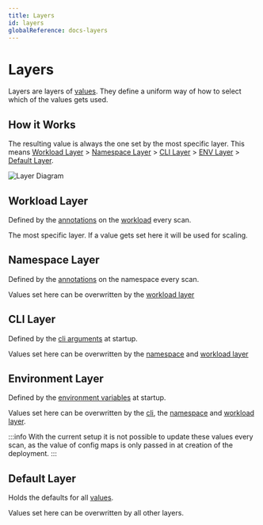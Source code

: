 ```yaml
---
title: Layers
id: layers
globalReference: docs-layers
---
```


# Layers

Layers are layers of [values](ref:docs-values).
They define a uniform way of how to select which of the values gets used.

## How it Works

The resulting value is always the one set by the most specific layer.
This means [Workload Layer](#workload-layer) > [Namespace Layer](#namespace-layer) > [CLI Layer](#cli-layer) > [ENV Layer](#environment-layer) > [Default Layer](#default-layer).

![Layer Diagram](./assets/layer-diagram.png)

## Workload Layer

Defined by the [annotations](ref:docs-values) on the [workload](ref:docs-workload-types) every scan.

The most specific layer. If a value gets set here it will be used for scaling.

## Namespace Layer

Defined by the [annotations](ref:docs-values) on the namespace every scan.

Values set here can be overwritten by the [workload layer](#workload-layer)

## CLI Layer

Defined by the [cli arguments](ref:docs-arguments) at startup.

Values set here can be overwritten by the [namespace](#namespace-layer) and [workload layer](#workload-layer)

## Environment Layer

Defined by the [environment variables](ref:docs-environment-variables) at startup.

Values set here can be overwritten by the [cli](#cli-layer), the [namespace](#namespace-layer) and [workload layer](#workload-layer).

:::info
With the current setup it is not possible to update these values every scan, as the value of config maps is only passed in at creation of the deployment.
:::

## Default Layer

Holds the defaults for all [values](ref:docs-values).

Values set here can be overwritten by all other layers.
